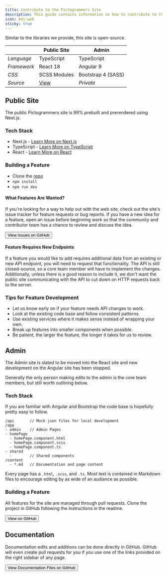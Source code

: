 ```yaml
---
title: Contribute to the Pictogrammers Site
description: This guide contains information on how to contribute to the web site.
icon: mdi:web
sticky: true
---
```


Similar to the libraries we provide, this site is open-source.

|             | Public Site | Admin |
|-------------|-------------|-------|
| *Language*  | TypeScript  | TypeScript |
| *Framework* | React 18 | Angular 9 |
| *CSS*      | SCSS Modules | Bootstrap 4 (SASS) |
| *Source* | [View](https://github.com/Pictogrammers/pictogrammers.com) | _Private_ |

## Public Site

The public Pictogrammers site is 99% prebuilt and prerendered using Next.js.

### Tech Stack

- Next.js - [Learn More on Next.js](https://nextjs.org/)
- TypeScript - [Learn More on TypeScript](https://www.typescriptlang.org/)
- React - [Learn More on React](https://reactjs.org/)

### Building a Feature

- Clone the [repo](https://github.com/Pictogrammers/pictogrammers.com)
- `npm install`
- `npm run dev`

#### What Features Are Wanted?

If you're looking for a way to help out with the web site, check out the site's issue tracker for feature requests or bug reports. If you have a new idea for a feature, open an issue before beginning work so that the community and contributor team has a chance to review and discuss the idea.

<Button href='https://github.com/Pictogrammers/pictogrammers.com/issues' startIcon='si:github'>View Issues on GitHub</Button>

#### Feature Requires New Endpoints

If a feature you would like to add requires additional data from an existing or new API endpoint, you will need to request that functionality. The API is still closed-source, so a core team member will have to implement the changes. Additionally, unless there is a good reason to include it, we don't want the public site communicating with the API to cut down on HTTP requests back to the server.

### Tips for Feature Development

- Let us know early on if your feature needs API changes to work.
- Look at the existing code base and follow consistent patterns.
- Use existing services where it makes sense instead of wrapping your own.
- Break up features into smaller components when possible.
- Be patient, the larger the feature, the longer it takes for us to review.

## Admin

<Note>
  The Admin site is slated to be moved into the React site and new development on the Angular site has been stopped. 
</Note>

Generally the only person making edits to the admin is the core team members, but still worth outlining below.

### Tech Stack

If you are familiar with Angular and Bootstrap the code base is hopefully pretty easy to follow.

```
/api       // Mock json files for local development
/app
- admin    // Admin Pages
- homePage
  - homePage.component.html
  - homePage.component.scss
  - homePage.component.ts
- shared
  -        // Shared components
/content
  - *.md   // Documentation and page content
```

Every page has a `.html`, `.scss`, and `.ts`. Most text is contained in Markdown files to encourage editing by as wide of an audiance as possible.

### Building a Feature

All features for the site are managed through pull requests. Clone the project in GitHub following the instructions in the readme.

<Button href='https://github.com/Pictogrammers/pictogrammers.com' startIcon='si:github'>View on GitHub</Button>

## Documentation

Documentation edits and additions can be done directly in GitHub. GitHub will even create pull requests for you if you use one of the links provided on the right sidebar of any page.

<Button href='https://github.com/Pictogrammers/pictogrammers.com/tree/main/docs' startIcon='mdi:file-multiple'>View Documentation Files on GitHub</Button>
